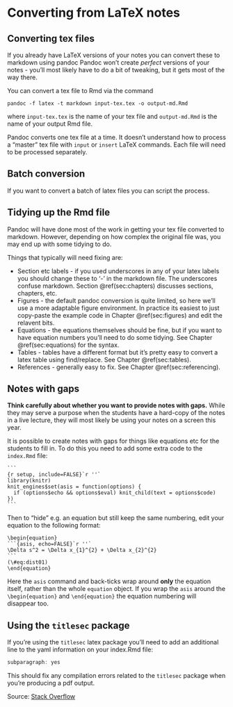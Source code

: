 # Converting from LaTeX notes {#convert-latex}

## Converting tex files {#sec:con-tex}

If you already have LaTeX versions of your notes you can convert these to markdown using pandoc Pandoc won't create *perfect* versions of your notes - you'll most likely have to do a bit of tweaking, but it gets most of the way there. 

You can convert a tex file to Rmd via the command
```
pandoc -f latex -t markdown input-tex.tex -o output-md.Rmd
```
where ```input-tex.tex``` is the name of your tex file and ```output-md.Rmd``` is the name of your output Rmd file. 

:::fyi
Pandoc converts one tex file at a time. It doesn't understand how to process a "master" tex file with `input` or `insert` LaTeX commands. Each file will need to be processed separately.
:::

Batch conversion {#batch-conversion}
----------------

If you want to convert a batch of latex files you can script the process. 

Tidying up the Rmd file {#tidying}
----------------

Pandoc will have done most of the work in getting your tex file converted to markdown. However, depending on how complex the original file was, you may end up with some tidying to do. 

Things that typically will need fixing are:

 * Section etc labels - if you used underscores in any of your latex labels you should change these to '-' in the markdown file. The underscores confuse markdown. Section \@ref(sec:chapters) discusses sections, chapters, etc.
 * Figures - the default pandoc conversion is quite limited, so here we'll use a more adaptable figure environment. In practice its easiest to just copy-paste the example code in Chapter \@ref(sec:figures) and edit the relavent bits.
 * Equations - the equations themselves should be fine, but if you want to have equation numbers you'll need to do some tidying. See Chapter \@ref(sec:equations) for the syntax.
 * Tables - tables have a different format but it's pretty easy to convert a latex table using find/replace. See Chapter \@ref(sec:tables).
 * References - generally easy to fix. See Chapter \@ref(sec:referencing).
 
Notes with gaps {#sec:gaps}
----------------

**Think carefully about whether you want to provide notes with gaps.**  While they may serve a purpose when the students have a hard-copy of the notes in a live lecture, they will most likely be using your notes on a screen this year.

It is possible to create notes with gaps for things like equations etc for the students to fill in. To do this you need to add some extra code to the `index.Rmd` file:


````
```
{r setup, include=FALSE}`r ''`
library(knitr)
knit_engines$set(asis = function(options) {
  if (options$echo && options$eval) knit_child(text = options$code)
})
```
````

Then to "hide" e.g. an equation but still keep the same numbering, edit your equation to the following format:

`````
\begin{equation}
```{asis, echo=FALSE}`r ''`
\Delta s^2 = \Delta x_{1}^{2} + \Delta x_{2}^{2}
```
(\#eq:dist01)
\end{equation}
`````

Here the `asis` command and back-ticks wrap around **only** the equation itself, rather than the whole `equation` object. If you wrap the `asis` around the `\begin{equation}` and `\end{equation}` the equation numbering will disappear too. 

Using the `titlesec` package {#sec:titlesec}
----------------

If you're using the `titlesec` latex package you'll need to add an additional line to the yaml information on your index.Rmd file:

```r
subparagraph: yes
```


This should fix any compilation errors related to the `titlesec` package when you're producing a pdf output.

Source: [Stack Overflow](https://stackoverflow.com/questions/42916124/not-able-to-use-titlesec-with-markdown-and-pandoc)


